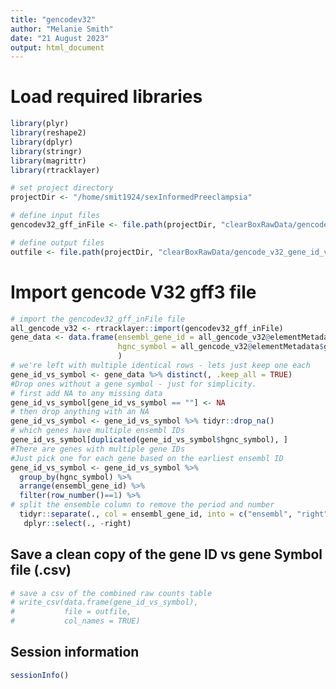 ```yaml
---
title: "gencodev32"
author: "Melanie Smith"
date: "21 August 2023"
output: html_document
---
```


# Load required libraries

```r

library(plyr)
library(reshape2)
library(dplyr)
library(stringr)
library(magrittr)
library(rtracklayer)

# set project directory
projectDir <- "/home/smit1924/sexInformedPreeclampsia"

# define input files
gencodev32_gff_inFile <- file.path(projectDir, "clearBoxRawData/gencode.v32.chr_patch_hapl_scaff.annotation.gff3")

# define output files
outfile <- file.path(projectDir, "clearBoxRawData/gencode_v32_gene_id_vs_symbol.csv")

```

# Import gencode V32 gff3 file

```r

# import the gencodev32_gff_inFile file
all_gencode_v32 <- rtracklayer::import(gencodev32_gff_inFile)
gene_data <- data.frame(ensembl_gene_id = all_gencode_v32@elementMetadata$gene_id,
                        hgnc_symbol = all_gencode_v32@elementMetadata$gene_name
                        )
# we're left with multiple identical rows - lets just keep one each
gene_id_vs_symbol <- gene_data %>% distinct(, .keep_all = TRUE)
#Drop ones without a gene symbol - just for simplicity.
# first add NA to any missing data
gene_id_vs_symbol[gene_id_vs_symbol == ""] <- NA
# then drop anything with an NA
gene_id_vs_symbol <- gene_id_vs_symbol %>% tidyr::drop_na()
# which genes have multiple ensembl IDs
gene_id_vs_symbol[duplicated(gene_id_vs_symbol$hgnc_symbol), ] 
#There are genes with multiple gene IDs
#Just pick one for each gene based on the earliest ensembl ID
gene_id_vs_symbol <- gene_id_vs_symbol %>%
  group_by(hgnc_symbol) %>%
  arrange(ensembl_gene_id) %>%
  filter(row_number()==1) %>%
# split the ensemble column to remove the period and number
  tidyr::separate(., col = ensembl_gene_id, into = c("ensembl", "right")) %>%
   dplyr::select(., -right)

```

## Save a clean copy of the gene ID vs gene Symbol file (.csv)

```r

# save a csv of the combined raw counts table
# write_csv(data.frame(gene_id_vs_symbol),
#           file = outfile,
#           col_names = TRUE)

```

## Session information

```r

sessionInfo()

```

